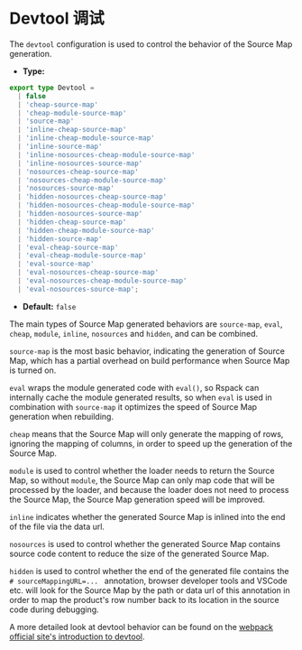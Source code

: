 # Devtool 调试

The `devtool` configuration is used to control the behavior of the Source Map generation.

- **Type:**

```ts
export type Devtool =
  | false
  | 'cheap-source-map'
  | 'cheap-module-source-map'
  | 'source-map'
  | 'inline-cheap-source-map'
  | 'inline-cheap-module-source-map'
  | 'inline-source-map'
  | 'inline-nosources-cheap-module-source-map'
  | 'inline-nosources-source-map'
  | 'nosources-cheap-source-map'
  | 'nosources-cheap-module-source-map'
  | 'nosources-source-map'
  | 'hidden-nosources-cheap-source-map'
  | 'hidden-nosources-cheap-module-source-map'
  | 'hidden-nosources-source-map'
  | 'hidden-cheap-source-map'
  | 'hidden-cheap-module-source-map'
  | 'hidden-source-map'
  | 'eval-cheap-source-map'
  | 'eval-cheap-module-source-map'
  | 'eval-source-map'
  | 'eval-nosources-cheap-source-map'
  | 'eval-nosources-cheap-module-source-map'
  | 'eval-nosources-source-map';
```

- **Default:** `false`

The main types of Source Map generated behaviors are `source-map`, `eval`, `cheap`, `module`, `inline`, `nosources` and `hidden`, and can be combined.

`source-map` is the most basic behavior, indicating the generation of Source Map, which has a partial overhead on build performance when Source Map is turned on.

`eval` wraps the module generated code with `eval()`, so Rspack can internally cache the module generated results, so when `eval` is used in combination with `source-map` it optimizes the speed of Source Map generation when rebuilding.

`cheap` means that the Source Map will only generate the mapping of rows, ignoring the mapping of columns, in order to speed up the generation of the Source Map.

`module` is used to control whether the loader needs to return the Source Map, so without `module`, the Source Map can only map code that will be processed by the loader, and because the loader does not need to process the Source Map, the Source Map generation speed will be improved.

`inline` indicates whether the generated Source Map is inlined into the end of the file via the data url.

`nosources` is used to control whether the generated Source Map contains source code content to reduce the size of the generated Source Map.

`hidden` is used to control whether the end of the generated file contains the `# sourceMappingURL=... ` annotation, browser developer tools and VSCode etc. will look for the Source Map by the path or data url of this annotation in order to map the product's row number back to its location in the source code during debugging.

A more detailed look at devtool behavior can be found on the [webpack official site's introduction to devtool](https://webpack.js.org/configuration/devtool/#devtool).
